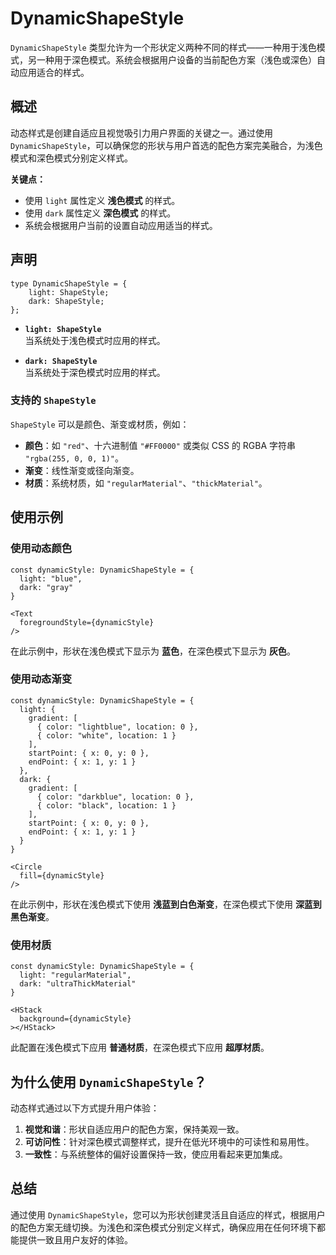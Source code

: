 # DynamicShapeStyle 

`DynamicShapeStyle` 类型允许为一个形状定义两种不同的样式——一种用于浅色模式，另一种用于深色模式。系统会根据用户设备的当前配色方案（浅色或深色）自动应用适合的样式。

## 概述

动态样式是创建自适应且视觉吸引力用户界面的关键之一。通过使用 `DynamicShapeStyle`，可以确保您的形状与用户首选的配色方案完美融合，为浅色模式和深色模式分别定义样式。

**关键点：**

- 使用 `light` 属性定义 **浅色模式** 的样式。
- 使用 `dark` 属性定义 **深色模式** 的样式。
- 系统会根据用户当前的设置自动应用适当的样式。

## 声明

```tsx
type DynamicShapeStyle = {
    light: ShapeStyle;
    dark: ShapeStyle;
};
```

- **`light: ShapeStyle`**  
  当系统处于浅色模式时应用的样式。

- **`dark: ShapeStyle`**  
  当系统处于深色模式时应用的样式。

### 支持的 `ShapeStyle`

`ShapeStyle` 可以是颜色、渐变或材质，例如：

- **颜色**：如 `"red"`、十六进制值 `"#FF0000"` 或类似 CSS 的 RGBA 字符串 `"rgba(255, 0, 0, 1)"`。
- **渐变**：线性渐变或径向渐变。
- **材质**：系统材质，如 `"regularMaterial"`、`"thickMaterial"`。

## 使用示例

### 使用动态颜色

```tsx
const dynamicStyle: DynamicShapeStyle = {
  light: "blue",
  dark: "gray"
}

<Text
  foregroundStyle={dynamicStyle}
/>
```

在此示例中，形状在浅色模式下显示为 **蓝色**，在深色模式下显示为 **灰色**。

### 使用动态渐变

```tsx
const dynamicStyle: DynamicShapeStyle = {
  light: {
    gradient: [
      { color: "lightblue", location: 0 },
      { color: "white", location: 1 }
    ],
    startPoint: { x: 0, y: 0 },
    endPoint: { x: 1, y: 1 }
  },
  dark: {
    gradient: [
      { color: "darkblue", location: 0 },
      { color: "black", location: 1 }
    ],
    startPoint: { x: 0, y: 0 },
    endPoint: { x: 1, y: 1 }
  }
}

<Circle
  fill={dynamicStyle}
/>
```

在此示例中，形状在浅色模式下使用 **浅蓝到白色渐变**，在深色模式下使用 **深蓝到黑色渐变**。

### 使用材质

```tsx
const dynamicStyle: DynamicShapeStyle = {
  light: "regularMaterial",
  dark: "ultraThickMaterial"
}

<HStack
  background={dynamicStyle}
></HStack>
```

此配置在浅色模式下应用 **普通材质**，在深色模式下应用 **超厚材质**。

## 为什么使用 `DynamicShapeStyle`？

动态样式通过以下方式提升用户体验：

1. **视觉和谐**：形状自适应用户的配色方案，保持美观一致。
2. **可访问性**：针对深色模式调整样式，提升在低光环境中的可读性和易用性。
3. **一致性**：与系统整体的偏好设置保持一致，使应用看起来更加集成。

## 总结

通过使用 `DynamicShapeStyle`，您可以为形状创建灵活且自适应的样式，根据用户的配色方案无缝切换。为浅色和深色模式分别定义样式，确保应用在任何环境下都能提供一致且用户友好的体验。